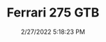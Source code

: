 ---
width: 1333
height: 2000
title: Ferrari 275 GTB
description: Yellow GTB owned by Bruce Meyer
date: 2/27/2022 5:18:23 PM
cameraMake: Sony
cameraModel: ILCE-7M3
lens: FE 35mm F1.4 GM
settingsfStop: f/1.4
settingsISO: ISO 200
settingsShutter: 1/40
settingsFocalLength: 35 mm
---